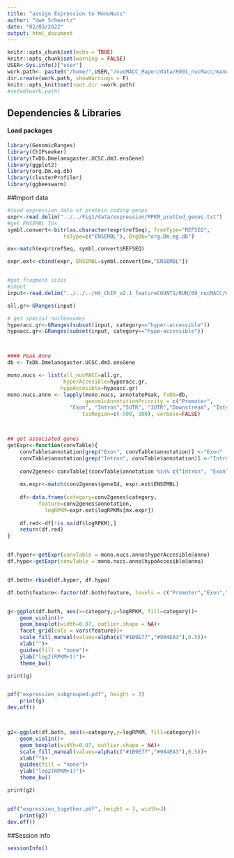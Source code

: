 ```yaml
---
title: "assign Expression to MonoNucs"
author: "Uwe Schwartz"
date: "02/03/2022"
output: html_document
---
```


```r
knitr::opts_chunk$set(echo = TRUE)
knitr::opts_chunk$set(warning = FALSE)
USER<-Sys.info()["user"]
work.path<- paste0("/home/",USER,"/nucMACC_Paper/data/R001_nucMacc/manuscript_figures/Fig2/Exp/")
dir.create(work.path, showWarnings = F)
knitr::opts_knit$set(root.dir =work.path)
#setwd(work.path)
```

## Dependencies & Libraries

#### Load packages
```r
library(GenomicRanges)
library(ChIPseeker)
library(TxDb.Dmelanogaster.UCSC.dm3.ensGene)
library(ggplot2)
library(org.Dm.eg.db)
library(clusterProfiler)
library(ggbeeswarm)
```

##Import data

```r
#load expression data of protein coding genes
expr<-read.delim("../../Fig1/data/expression/RPKM_protCod_genes.txt")
#get ENSEMBL Ids
symbl.convert<-bitr(as.character(expr$refSeq), fromType="REFSEQ", 
                  toType=c("ENSEMBL"), OrgDb="org.Dm.eg.db")

mx<-match(expr$refSeq, symbl.convert$REFSEQ)

expr.ext<-cbind(expr, ENSEMBL=symbl.convert[mx,"ENSEMBL"])


#get fragment sizes
#input
input<-read.delim("../../../H4_ChIP_v2.1_featureCOUNTS/RUN/09_nucMACC/nucMACC_result_table.tsv")

all.gr<-GRanges(input)

# get special nucleosomes
hyperacc.gr<-GRanges(subset(input, category=="hyper-accessible"))
hypoacc.gr<-GRanges(subset(input, category=="hypo-accessible"))



#### Peak Anno
db <- TxDb.Dmelanogaster.UCSC.dm3.ensGene

mono.nucs <- list(all_nucMACC=all.gr,
                  hyperAccesible=hyperacc.gr,
                 hypoAccesible=hypoacc.gr)
mono.nucs.anno <- lapply(mono.nucs, annotatePeak, TxDb=db, 
                         genomicAnnotationPriority = c("Promoter", 
                    "Exon", "Intron","5UTR", "3UTR","Downstream", "Intergenic"),
                        tssRegion=c(-500, 300), verbose=FALSE)



## get associated genes
getExpr<-function(convTable){
    convTable$annotation[grep("Exon", convTable$annotation)] <-"Exon"
    convTable$annotation[grep("Intron", convTable$annotation)] <-"Intron"
    
    conv2genes<-convTable[(convTable$annotation %in% c("Intron", "Exon", "Promoter"))]
    
    mx.expr<-match(conv2genes$geneId, expr.ext$ENSEMBL)
    
    df<-data.frame(category=conv2genes$category,
          feature=conv2genes$annotation,
            logRPKM=expr.ext$logRPKMs[mx.expr])
    
    df.red<-df[!is.na(df$logRPKM),]
    return(df.red)
}


df.hyper<-getExpr(convTable = mono.nucs.anno$hyperAccesible@anno)
df.hypo<-getExpr(convTable = mono.nucs.anno$hypoAccesible@anno)


df.both<-rbind(df.hyper, df.hypo)

df.both$feature<-factor(df.both$feature, levels = c("Promoter","Exon","Intron"))


g<-ggplot(df.both, aes(x=category,y=logRPKM, fill=category))+
    geom_violin()+
    geom_boxplot(width=0.07, outlier.shape = NA)+
    facet_grid(cols = vars(feature))+
    scale_fill_manual(values=alpha(c("#1B9E77","#984EA3"),0.5))+
    xlab("")+
    guides(fill = "none")+
    ylab("log2(RPKM+1)")+
    theme_bw()

print(g)    


pdf("expression_subgrouped.pdf", height = 3)
    print(g)
dev.off()



g2<-ggplot(df.both, aes(x=category,y=logRPKM, fill=category))+
    geom_violin()+
    geom_boxplot(width=0.07, outlier.shape = NA)+
    scale_fill_manual(values=alpha(c("#1B9E77","#984EA3"),0.5))+
    xlab("")+
    guides(fill = "none")+
    ylab("log2(RPKM+1)")+
    theme_bw()

print(g2)    


pdf("expression_together.pdf", height = 3, width=3)
    print(g2)
dev.off()


```





##Session info
```r
sessionInfo()
```



